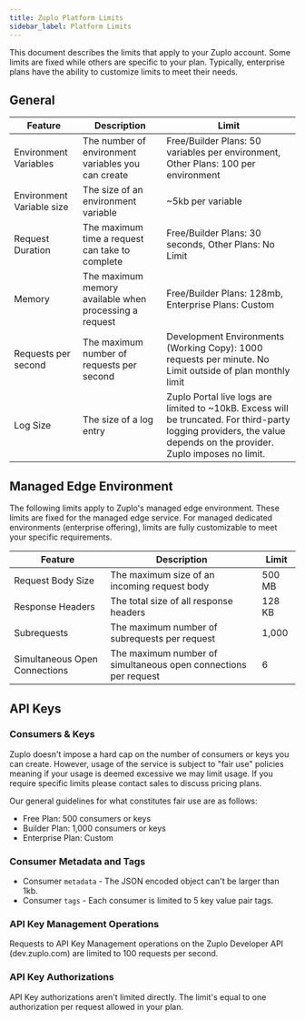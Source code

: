 ```yaml
---
title: Zuplo Platform Limits
sidebar_label: Platform Limits
---
```


This document describes the limits that apply to your Zuplo account. Some limits
are fixed while others are specific to your plan. Typically, enterprise plans
have the ability to customize limits to meet their needs.

## General

| Feature                   | Description                                            | Limit                                                                                                                                                                |
| ------------------------- | ------------------------------------------------------ | -------------------------------------------------------------------------------------------------------------------------------------------------------------------- |
| Environment Variables     | The number of environment variables you can create     | Free/Builder Plans: 50 variables per environment, Other Plans: 100 per environment                                                                                   |
| Environment Variable size | The size of an environment variable                    | ~5kb per variable                                                                                                                                                    |
| Request Duration          | The maximum time a request can take to complete        | Free/Builder Plans: 30 seconds, Other Plans: No Limit                                                                                                                |
| Memory                    | The maximum memory available when processing a request | Free/Builder Plans: 128mb, Enterprise Plans: Custom                                                                                                                  |
| Requests per second       | The maximum number of requests per second              | Development Environments (Working Copy): 1000 requests per minute. No Limit outside of plan monthly limit                                                            |
| Log Size                  | The size of a log entry                                | Zuplo Portal live logs are limited to ~10kB. Excess will be truncated. For third-party logging providers, the value depends on the provider. Zuplo imposes no limit. |

## Managed Edge Environment

The following limits apply to Zuplo's managed edge environment. These limits are
fixed for the managed edge service. For managed dedicated environments
(enterprise offering), limits are fully customizable to meet your specific
requirements.

| Feature                       | Description                                                     | Limit  |
| ----------------------------- | --------------------------------------------------------------- | ------ |
| Request Body Size             | The maximum size of an incoming request body                    | 500 MB |
| Response Headers              | The total size of all response headers                          | 128 KB |
| Subrequests                   | The maximum number of subrequests per request                   | 1,000  |
| Simultaneous Open Connections | The maximum number of simultaneous open connections per request | 6      |

## API Keys

### Consumers & Keys

Zuplo doesn't impose a hard cap on the number of consumers or keys you can
create. However, usage of the service is subject to "fair use" policies meaning
if your usage is deemed excessive we may limit usage. If you require specific
limits please contact sales to discuss pricing plans.

Our general guidelines for what constitutes fair use are as follows:

- Free Plan: 500 consumers or keys
- Builder Plan: 1,000 consumers or keys
- Enterprise Plan: Custom

### Consumer Metadata and Tags

- Consumer `metadata` - The JSON encoded object can't be larger than 1kb.
- Consumer `tags` - Each consumer is limited to 5 key value pair tags.

### API Key Management Operations

Requests to API Key Management operations on the Zuplo Developer API
(dev.zuplo.com) are limited to 100 requests per second.

### API Key Authorizations

API Key authorizations aren't limited directly. The limit's equal to one
authorization per request allowed in your plan.
